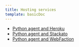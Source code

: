 ```yaml
---
title: Hosting services
template: basicDoc
---
```


* [Python agent and Heroku](/docs/agents/python-agent/hosting-services/python-agent-heroku)
* [Python agent and Stackato](/docs/agents/python-agent/hosting-services/python-agent-stackato)
* [Python agent and WebFaction](/docs/agents/python-agent/hosting-services/python-agent-webfaction)
